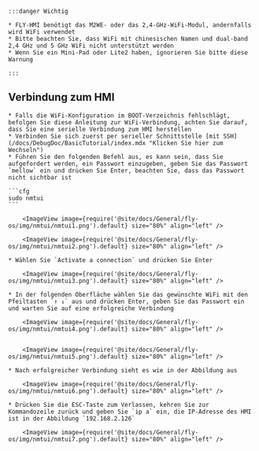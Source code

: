 
    :::danger Wichtig

    * FLY-HMI benötigt das M2WE- oder das 2,4-GHz-WiFi-Modul, andernfalls wird WiFi verwendet
    * Bitte beachten Sie, dass WiFi mit chinesischen Namen und dual-band 2,4 GHz und 5 GHz WiFi nicht unterstützt werden
    * Wenn Sie ein Mini-Pad oder Lite2 haben, ignorieren Sie bitte diese Warnung

    :::

## Verbindung zum HMI

    * Falls die WiFi-Konfiguration im BOOT-Verzeichnis fehlschlägt, befolgen Sie diese Anleitung zur WiFi-Verbindung, achten Sie darauf, dass Sie eine serielle Verbindung zum HMI herstellen
    * Verbinden Sie sich zuerst per serieller Schnittstelle [mit SSH](/docs/DebugDoc/BasicTutorial/index.mdx "Klicken Sie hier zum Wechseln")
    * Führen Sie den folgenden Befehl aus, es kann sein, dass Sie aufgefordert werden, ein Passwort einzugeben, geben Sie das Passwort `mellow` ein und drücken Sie Enter, beachten Sie, dass das Passwort nicht sichtbar ist

    ```cfg
    sudo nmtui
    ```

        <ImageView image={require('@site/docs/General/fly-os/img/nmtui/nmtui1.png').default} size="80%" align="left" />

        <ImageView image={require('@site/docs/General/fly-os/img/nmtui/nmtui2.png').default} size="80%" align="left" />

    * Wählen Sie `Activate a connection` und drücken Sie Enter

        <ImageView image={require('@site/docs/General/fly-os/img/nmtui/nmtui3.png').default} size="80%" align="left" />

    * In der folgenden Oberfläche wählen Sie das gewünschte WiFi mit den Pfeiltasten `↑ ↓` aus und drücken Enter, geben Sie das Passwort ein und warten Sie auf eine erfolgreiche Verbindung

        <ImageView image={require('@site/docs/General/fly-os/img/nmtui/nmtui4.png').default} size="80%" align="left" />


        <ImageView image={require('@site/docs/General/fly-os/img/nmtui/nmtui5.png').default} size="80%" align="left" />

    * Nach erfolgreicher Verbindung sieht es wie in der Abbildung aus

        <ImageView image={require('@site/docs/General/fly-os/img/nmtui/nmtui6.png').default} size="80%" align="left" />

    * Drücken Sie die ESC-Taste zum Verlassen, kehren Sie zur Kommandozeile zurück und geben Sie `ip a` ein, die IP-Adresse des HMI ist in der Abbildung `192.168.2.126`

        <ImageView image={require('@site/docs/General/fly-os/img/nmtui/nmtui7.png').default} size="80%" align="left" />